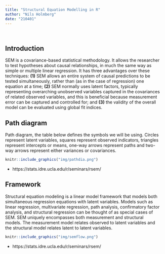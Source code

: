 ```yaml
---
title: "Structural Equation Modelling in R"
author: "Nils Holmberg"
date: "210401"
---
```

<br/>

## Introduction
SEM is a covariance-based statistical methodology. It allows the researcher to test hypotheses about causal relationships, in much the same way as simple or multiple linear regression. It has three advantages over these techniques: **(1)** SEM allows an entire system of causal predictions to be tested simultaneously, rather than (as in the case of regression) one equation at a time; **(2)** SEM normally uses latent factors, typically representing overarching unobserved variables captured in the covariances of related observed variables, and this is beneficial because measurement error can be captured and controlled for; and **(3)** the validity of the overall model can be evaluated using global fit indices.

## Path diagram
Path diagram, the table below defines the symbols we will be using. Circles represent latent variables, squares represent observed indicators, triangles represent intercepts or means, one-way arrows represent paths and two-way arrows represent either variances or covariances.

```r
knitr::include_graphics("img/pathdia.png")
```
- https://stats.idre.ucla.edu/r/seminars/rsem/

## Framework
Structural equation modeling is a linear model framework that models both simultaneous regression equations with latent variables.  Models such as linear regression, multivariate regression, path analysis, confirmatory factor analysis, and structural regression can be thought of as special cases of SEM. SEM uniquely encompasses both measurement and structural models. The measurement model relates observed to latent variables and the structural model relates latent to latent variables.

```r
knitr::include_graphics("img/semflow.png")
```
- https://stats.idre.ucla.edu/r/seminars/rsem/



